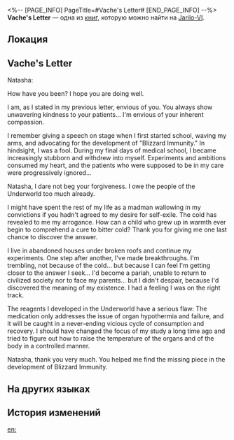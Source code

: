 <%-- [PAGE_INFO]
PageTitle=#Vache's Letter#
[END_PAGE_INFO] --%>
{{Дополнить}}
{{Книга Инфобокс
|id           = 075
|partIds      = 190198
|Название     = 
|Изображение  = Иконка Письмо.png
|Мир          = Jarilo-VI
|Томов        = 1
|Автор        = <!--нужно добавить-->
|Описание     = A letter covertly sent by Natasha's brother, Vache, after being exiled to the Snow Plains.
|Том1         = {{tx}}
|Источник1    = {{tx|Отсутствует источник}}
|Персонажи    = 
|Фракции      = 
}}
'''Vache's Letter''' — одна из [[Книги|книг]], которую можно найти на [[Jarilo-VI]].

==Локация==
{{Отметка карты|<!--название карты-->|<!--id отметки-->}}

==Vache's Letter==
Natasha:

How have you been? I hope you are doing well.

I am, as I stated in my previous letter, envious of you. You always show unwavering kindness to your patients... I'm envious of your inherent compassion.

I remember giving a speech on stage when I first started school, waving my arms, and advocating for the development of "Blizzard Immunity." In hindsight, I was a fool. During my final days of medical school, I became increasingly stubborn and withdrew into myself. Experiments and ambitions consumed my heart, and the patients who were supposed to be in my care were progressively ignored...

Natasha, I dare not beg your forgiveness. I owe the people of the Underworld too much already.

I might have spent the rest of my life as a madman wallowing in my convictions if you hadn't agreed to my desire for self-exile. The cold has revealed to me my arrogance. How can a child who grew up in warmth ever begin to comprehend a cure to bitter cold? Thank you for giving me one last chance to discover the answer.

I live in abandoned houses under broken roofs and continue my experiments. One step after another, I've made breakthroughs. I'm trembling, not because of the cold... but because I can feel I'm getting closer to the answer I seek... I'd become a pariah, unable to return to civilized society nor to face my parents... but I didn't despair, because I'd discovered the meaning of my existence. I had a feeling I was on the right track.

The reagents I developed in the Underworld have a serious flaw: The medication only addresses the issue of organ hypothermia and failure, and it will be caught in a never-ending vicious cycle of consumption and recovery. I should have changed the focus of my study a long time ago and tried to figure out how to raise the temperature of the organs and of the body in a controlled manner.

Natasha, thank you very much. You helped me find the missing piece in the development of Blizzard Immunity.

==На других языках==
{{На других языках
|en   = Vache's Letter
|zhs  = 瓦赫的信
|zht  = 瓦赫的信
|ja   = ヴァフの手紙
|ko   = 베흐의 편지
|es   = Carta de Vache
|fr   = Lettre de Wasch
|ru   = Письмо Ваша
|th   = จดหมายของ Vache
|vi   = Thư Của Vache
|de   = Vaches Brief
|id   = Surat Vache
|pt   = Carta de Vache
}}

==История изменений==
{{История изменений|3.5}}

[[en:]]